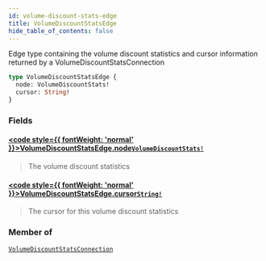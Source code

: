 ```yaml
---
id: volume-discount-stats-edge
title: VolumeDiscountStatsEdge
hide_table_of_contents: false
---
```








Edge type containing the volume discount statistics and cursor information returned by a VolumeDiscountStatsConnection

```graphql
type VolumeDiscountStatsEdge {
  node: VolumeDiscountStats!
  cursor: String!
}
```


### Fields

#### [<code style={{ fontWeight: 'normal' }}>VolumeDiscountStatsEdge.<b>node</b></code>](#)<Bullet />[`VolumeDiscountStats!`](/testnet/api/graphql/objects/volume-discount-stats) <Badge class="secondary" text="non-null"/> <Badge class="secondary" text="object"/>
> The volume discount statistics
> 

#### [<code style={{ fontWeight: 'normal' }}>VolumeDiscountStatsEdge.<b>cursor</b></code>](#)<Bullet />[`String!`](/testnet/api/graphql/scalars/string) <Badge class="secondary" text="non-null"/> <Badge class="secondary" text="scalar"/>
> The cursor for this volume discount statistics
> 



### Member of

[`VolumeDiscountStatsConnection`](/testnet/api/graphql/objects/volume-discount-stats-connection)  <Badge class="secondary" text="object"/>



